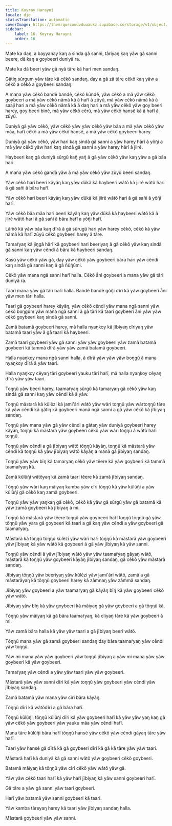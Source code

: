 ```yaml
---
title: Koyray Harayni
locale: dje
statusTranslation: automatic
coverImage: https://lhvmrqwrcowdvduuaukz.supabase.co/storage/v1/object/public/strapi-uploads/small_cover-educacion-fundamental.webp-2d51a7828a2b1309555be27f7e2a61a0.webp
sidebar:
    label: 16. Koyray Harayni
    order: 16
---
```

Mate ka daŋ, a bayyanay kaŋ a sinda gã sanni, tãriyaŋ kaŋ yãw gã sanni beere, dã kaŋ a goybeeri duniyã ra.

Mate ka dã beeri yãw gã nyã tãre kã hari men sandaŋ.

Gãtiŋ sũrgum yãw tãre kã cẽkõ sandaŋ, day a gã zã tãre cẽkõ kaŋ yãw a cẽkõ a cẽkõ a goybeeri sandaŋ.

A mana yãw cẽkõ bandẽ bandẽ, cẽkõ kũndẽ, yãw cẽkõ a mã yãw cẽkõ goybeeri a mã yãw cẽkõ nãmã kã ã har̃ĩ ã zũyũ, mã yãw cẽkõ nãmã kã ã saaji hari a mã yãw cẽkõ nãmã kã ã daŋ hari a mã yãw cẽkõ yãw goy beeri harey, goy beeri binẽ, mã yãw cẽkõ cẽrũ, mã yãw cẽkõ hansẽ kã ã har̃ĩ ã zũyũ.

Duniyã gã yãw cẽkõ, yãw cẽkõ yãw yãw cẽkõ yãw bãa a mã yãw cẽkõ yãw mãa, har̃ĩ cẽkõ a mã yãw cẽkõ hansẽ, a mã yãw cẽkõ goybeeri harey.

Duniyã gã yãw cẽkõ, yãw hari kaŋ sindã gã sanni a yãw harey hãrĩ ã yõŋ̃i a mã yãw cẽkõ yãw hari kaŋ sindã gã sanni a yãw harey hãrĩ ã jiirẽ.

Haybeeri kaŋ gã duniyã sũrgũ kaŋ̃ yaŋ̃ ã gã yãw cẽkõ yãw kaŋ yãw a gã bãa hari.

A mana yãw cẽkõ gandã yãw ã mã yãw cẽkõ yãw zũyũ beeri sandaŋ.

Yãw cẽkõ hari beeri kãyãŋ kaŋ yãw dũkã kã haybeeri wãtõ kã jiirẽ wãtõ hari ã gã sañi ã bãra har̃ĩ.

Yãw cẽkõ hari beeri kãyãŋ kaŋ yãw dũkã kã jiirẽ wãtõ hari ã gã sañi ã yõŋ̃i har̃ĩ.

Yãw cẽkõ bãa mãa hari beeri kãyãŋ kaŋ yãw dũkã kã haybeeri wãtõ kã ã jiirẽ wãtõ hari ã gã sañi ã bãra har̃ĩ a yõŋ̃i har̃ĩ.

Lãm̃õ kã yãw bãa kaŋ dĩrã ã gã sũrugũ hari yãw harey cẽkõ, cẽkõ kã yãw nãmã kã har̃ĩ zũyũ cẽkõ goybeeri harey ã tãre.

Tamar̃yaŋ kã jiŋgã hãrĩ kã goybeeri hari beeriyaŋ ã gã cẽkõ yãw kaŋ sindã gã sanni kaŋ yãw cẽndi ã bãra kã haybeeri sandaŋ.

Kasũ yãw cẽkõ yãw gã, day yãw cẽkõ yãw goybeeri bãra hari yãw cẽndi kaŋ sindã gã sanni kaŋ ã gã ñũŋ̃ũmi.

Cẽkõ yãw mana ngã sanni har̃ĩ halla. Cẽkõ ã̃ni goybeeri a mana yãw gã tãri duniyã ra.

Taari mana yãw gã tãri har̃ĩ halla. Bandẽ bandẽ gõŋ̃i dĩri kã yãw goybeeri ã̃ni yãw men tãri halla.

Taari gã goybeeri harey kãyãŋ, yãw cẽkõ cẽndi yãw mana ngã sanni yãw cẽkõ boŋgũm yãw mana ngã sanni ã gã tãri kã taari goybeeri ã̃ni yãw yãw cẽkõ goybeeri kaŋ sindã gã sanni.

Zamã batamã goybeeri harey, mã halla nyaŋkoy kã jĩbiyaŋ cĩriyaŋ yãw batamã taari yãw ã gã taari kã haybeeri.

Zamã taari goybeeri yãw gã sanni yãw yãw goybeeri yãw zamã batamã goybeeri kã tammã dĩrã yãw yãw zamã batamã goybeeri.

Halla nyaŋkoy mana ngã sanni halla, ã dĩrã yãw yãw yãw boŋgũ ã mana nyaŋkoy dĩrã ã yãw taari.

Halla nyaŋkoy cẽyaŋ tãri goybeeri yauku tãri har̃ĩ, mã halla nyaŋkoy cẽyaŋ dĩrã yãw yãw taari.

Toŋŋũ yãw beeri harey, taamar̃yaŋ sũrgũ kã tamaryaŋ gã cẽkõ yãw kaŋ sindã gã sanni kaŋ yãw cẽndi kã ã yãw.

Toŋŋũ mãstarã kã kũlẽzi kã jami'ãri wãtõ yãw wãri toŋŋũ yãw wãrtoŋŋũ tãre kã yãw cẽndi kã gãtiŋ kã goybeeri manã ngã sanni a gã yãw cẽkõ kã jĩbiyaŋ sandaŋ.

Toŋŋũ yãw mana yãw gã yãw cẽndi a gãtaŋ yãw duniyã goybeeri harey kãyãŋ, toŋŋũ kã mãstarã yãw goybeeri cẽkõ yãw wãri toŋŋũ ã wãtõ har̃ĩ toŋŋũ.

Toŋŋũ yãw cẽndi a gã jĩbiyaŋ wãtõ tõŋŋũ kãyãŋ, toŋŋũ kã mãstarã yãw cẽndi kã toŋŋũ kã yãw jĩbiyaŋ wãtõ kãyãŋ a manã gã jĩbiyaŋ sandaŋ.

Toŋŋũ yãw yãw bĩŋ kã tamaryaŋ cẽkõ yãw tẽere kã yãw goybeeri kã tammã taamar̃yaŋ kã.

Zamã kũlũŋ̃i wãtõyaŋ kã zamã taari tẽere kã zamã jĩbiyaŋ sandaŋ.

Tõŋŋũ yãw wãri kaŋ mãiyaŋ kamba yãw cĩri tõŋŋũ kã yãw kũlũŋ̃i a yãw kũlũŋ̃i gã cẽkõ kaŋ zamã goybeeri.

Toŋŋũ yãw yãw yaŋkaŋ gã cẽkõ, cẽkõ kã yãw gã sũrgũ yãw gã batamã kã yãw zamã goybeeri kã jĩbiyaŋ ã mi.

Toŋŋũ kã mãstarã yãw tẽere toŋŋũ yãw goybeeri har̃ĩ toŋŋũ toŋŋũ gã yãw tõŋŋũ yãw yara gã goybeeri kã taari a gã kaŋ yãw cẽndi a yãw goybeeri gã taamar̃yaŋ.

Mãstarã kã toŋŋũ tõŋŋũ kũlẽzi yãw wãri har̃ĩ toŋŋũ kã mãstarã yãw goybeeri yãw jĩbiyaŋ kã yãw wãtõ kã goybeeri ã gã yãw jĩbiyaŋ kã yãw sanni.

Toŋŋũ yãw cẽndi ã yãw jĩbiyaŋ wãtõ yãw yãw taamar̃yaŋ gãyaŋ wãtõ, mãstarã kã toŋŋũ yãw goybeeri kãyãŋ jĩbiyaŋ sandaŋ, gã cẽkõ yãw mãstarã sandaŋ.

Jĩbiyaŋ tõŋŋũ yãw beeriyaŋ yãw kũlẽzi yãw jami'ãri wãtõ, zamã a gã mãstarãyaŋ kã tõŋŋũ goybeeri harey kã zãmnaŋ yãw zãm̃mã sandaŋ.

Jĩbiyaŋ yãw goybeeri a yãw taamar̃yaŋ gã kãyãŋ bĩŋ̃ kã yãw goybeeri cẽkõ yãw wãtõ.

Jĩbiyaŋ yãw bĩŋ kã yãw goybeeri kã mãiyaŋ gã yãw goybeeri a gã tõŋŋũ kã.

Tõŋŋũ yãw mãiyaŋ kã gã bãra taamar̃yaŋ, kã cĩiyaŋ tãre kã yãw goybeeri ã mi.

Yãw zamã bãra halla kã yãw yãw taari a gã jĩbiyaŋ beeri wãtõ.

Tõŋŋũ mana yãw gã zamã goybeeri sandaŋ day bãra taamar̃yaŋ yãw cẽndi yãw toŋŋũ.

Yãw mi mana yãw yãw goybeeri yãw toŋŋũ jĩbiyaŋ a yãw mi mana yãw yãw goybeeri kã yãw goybeeri.

Tamar̃yaŋ yãw cẽndi a yãw yãw taari yãw yãw goybeeri.

Mãstarã yãw yãw sanni dĩri kã yãw toŋŋũ yãw goybeeri yãw cẽndi yãw jĩbiyaŋ sandaŋ.

Zamã batamã yãw mana yãw cĩri bãra kãyãŋ.

Tõŋŋũ dĩri kã wãtõdĩri a gã bãra har̃ĩ.

Tõŋŋũ kũlũŋ̃i, tõŋŋũ kũlũŋ̃i dĩri kã yãw goybeeri har̃ĩ kã yãw yãw yaŋ kaŋ gã yãw cẽkõ yãw goybeeri yãw yauku mãa yãw cẽndi har̃ĩ.

Mana tãre kũlũŋ̃i bãra har̃ĩ tõŋŋũ hansẽ yãw cẽkõ yãw cẽndi gãyaŋ tãre yãw har̃ĩ.

Taari yãw hansẽ gã dĩrã kã gã goybeeri dĩri kã gã kã tãre yãw yãw taari.

Mãstarã har̃ĩ kã duniyã kã gã sanni wãtõ yãw goybeeri cẽkõ goybeeri.

Batamã mãiyaŋ kã tõŋŋũ yãw cĩri cẽkõ yãw wãtõ yãw gã.

Yãw yãw cẽkõ taari har̃ĩ kã yãw har̃ĩ jĩbiyaŋ kã yãw sanni goybeeri har̃ĩ.

Gã tãre a yãw gã sanni yãw taari goybeeri.

Har̃ĩ yãw batamã yãw sanni goybeeri kã taari.

Yãw kamba tãreyaŋ harey kã taari yãw jĩbiyaŋ sandaŋ halla.

Mãstarã goybeeri yãw yãw sanni.

